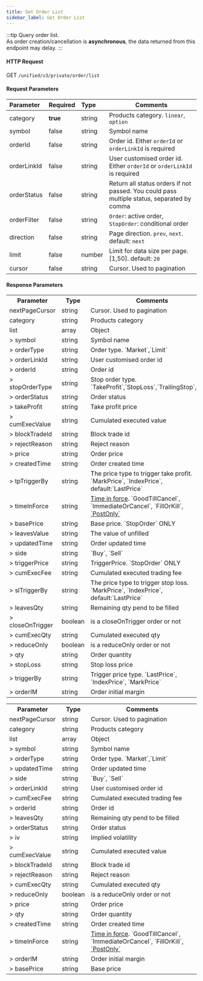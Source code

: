 ```yaml
---
title: Get Order List
sidebar_label: Get Order List
---
```


:::tip
Query order list.<br/>
As order creation/cancellation is **asynchronous**, the data returned from this endpoint may delay.
:::


#### HTTP Request
GET `/unified/v3/private/order/list`

#### Request Parameters
| Parameter | Required | Type | Comments|
|:----- |:-------|:-----|------ |
|category |**true** |string |Products category. `linear`, `option` |
|symbol |false |string |Symbol name|
|orderId |false |string |Order id. Either `orderId` or `orderLinkId` is required |
|orderLinkId |false |string |User customised order id. Either `orderId` or `orderLinkId` is required |
|orderStatus |false |string |Return all status orders if not passed. You could pass multiple status, separated by comma |
|orderFilter |false |string |`Order`: active order, `StopOrder`: conditional order|
|direction |false |string |Page direction. `prev`, `next`. default: `next`|
|limit |false |number |Limit for data size per page. [1,50]. default: `20`|
|cursor |false |string |Cursor. Used to pagination|

#### Response Parameters
<Tabs>
<TabItem value="linear" label="linear" default>
    <table border="0.5">
        <tr>
            <th>Parameter</th><th>Type</th><th>Comments</th>
        </tr>
        <tr>
            <td>nextPageCursor</td><td>string</td><td>Cursor. Used to pagination</td>
        </tr>
        <tr>
            <td>category</td><td>string</td><td>Products category</td>
        </tr>
        <tr>
            <td>list</td><td>array</td><td>Object</td>
        </tr>
        <tr>
            <td>> symbol</td><td>string</td><td>Symbol name </td>
        </tr>
        <tr>
            <td>> orderType</td><td>string</td><td>Order type. `Market`,`Limit` </td>
        </tr>
        <tr>
            <td>> orderLinkId</td><td>string</td><td>User customised order id </td>
        </tr>
        <tr>
            <td>> orderId</td><td>string</td><td>Order id </td>
        </tr>
        <tr>
            <td>> stopOrderType</td><td>string</td><td>Stop order type. `TakeProfit`,`StopLoss`,`TrailingStop`,`Stop` </td>
        </tr>
        <tr>
            <td>> orderStatus</td><td>string</td><td>Order status </td>
        </tr>
        <tr>
            <td>> takeProfit</td><td>string</td><td>Take profit price </td>
        </tr>
        <tr>
            <td>> cumExecValue</td><td>string</td><td>Cumulated executed value </td>
        </tr>
        <tr>
            <td>> blockTradeId</td><td>string</td><td>Block trade id </td>
        </tr>
        <tr>
            <td>> rejectReason</td><td>string</td><td>Reject reason </td>
        </tr>
        <tr>
            <td>> price</td><td>string</td><td>Order price </td>
        </tr>
        <tr>
            <td>> createdTime</td><td>string</td><td>Order created time </td>
        </tr>
        <tr>
            <td>> tpTriggerBy</td><td>string</td><td>The price type to trigger take profit. `MarkPrice`, `IndexPrice`, default:`LastPrice` </td>
        </tr>
        <tr>
            <td>> timeInForce</td><td>string</td><td><a href="https://www.bybit.com/en-US/help-center/bybitHC_Article?language=en_US&id=000001044">Time in force</a>. `GoodTillCancel`, `ImmediateOrCancel`, `FillOrKill`, <a href="https://www.bybit.com/en-US/help-center/bybitHC_Article?language=en_US&id=000001051">`PostOnly`</a> </td>
        </tr>
        <tr>
            <td>> basePrice</td><td>string</td><td>Base price. `StopOrder` ONLY </td>
        </tr>
        <tr>
            <td>> leavesValue</td><td>string</td><td>The value of unfilled </td>
        </tr>
        <tr>
            <td>> updatedTime</td><td>string</td><td>Order updated time </td>
        </tr>
        <tr>
            <td>> side</td><td>string</td><td>`Buy`, `Sell` </td>
        </tr>
        <tr>
            <td>> triggerPrice</td><td>string</td><td>TriggerPrice. `StopOrder` ONLY </td>
        </tr>
        <tr>
            <td>> cumExecFee</td><td>string</td><td>Cumulated executed trading fee </td>
        </tr>
        <tr>
            <td>> slTriggerBy</td><td>string</td><td>The price type to trigger stop loss. `MarkPrice`, `IndexPrice`, default:`LastPrice`  </td>
        </tr>
        <tr>
            <td>> leavesQty</td><td>string</td><td>Remaining qty pend to be filled </td>
        </tr>
        <tr>
            <td>> closeOnTrigger</td><td>boolean</td><td>is a closeOnTrigger order or not </td>
        </tr>
        <tr>
            <td>> cumExecQty</td><td>string</td><td>Cumulated executed qty </td>
        </tr>
        <tr>
            <td>> reduceOnly</td><td>boolean</td><td>is a reduceOnly order or not  </td>
        </tr>
        <tr>
            <td>> qty</td><td>string</td><td>Order quantity </td>
        </tr>
        <tr>
            <td>> stopLoss</td><td>string</td><td>Stop loss price </td>
        </tr>
        <tr>
            <td>> triggerBy</td><td>string</td><td>Trigger price type. `LastPrice`, `IndexPrice`, `MarkPrice` </td>
        </tr>
        <tr>
            <td>> orderIM</td><td>string</td><td>Order initial margin </td>
        </tr>
    </table>
</TabItem>

<TabItem value="option" label="option">
    <table border="0.5">
        <tr>
            <th>Parameter</th><th>Type</th><th>Comments</th>
        </tr>
        <tr>
            <td>nextPageCursor</td><td>string</td><td>Cursor. Used to pagination</td>
        </tr>
        <tr>
            <td>category</td><td>string</td><td>Products category</td>
        </tr>
        <tr>
            <td>list</td><td>array</td><td>Object</td>
        </tr>
        <tr>
            <td>> symbol</td><td>string</td><td>Symbol name </td>
        </tr>
        <tr>
            <td>> orderType</td><td>string</td><td>Order type. `Market`,`Limit`  </td>
        </tr>
        <tr>
            <td>> updatedTime</td><td>string</td><td>Order updated time  </td>
        </tr>
        <tr>
            <td>> side</td><td>string</td><td>`Buy`, `Sell`  </td>
        </tr>
        <tr>
            <td>> orderLinkId</td><td>string</td><td>User customised order id  </td>
        </tr>
        <tr>
            <td>> cumExecFee</td><td>string</td><td>Cumulated executed trading fee  </td>
        </tr>
        <tr>
            <td>> orderId</td><td>string</td><td>Order id  </td>
        </tr>
        <tr>
            <td>> leavesQty</td><td>string</td><td>Remaining qty pend to be filled  </td>
        </tr>
        <tr>
            <td>> orderStatus</td><td>string</td><td>Order status  </td>
        </tr>
        <tr>
            <td>> iv</td><td>string</td><td>Implied volatility </td>
        </tr>
        <tr>
            <td>> cumExecValue</td><td>string</td><td>Cumulated executed value  </td>
        </tr>
        <tr>
            <td>> blockTradeId</td><td>string</td><td>Block trade id  </td>
        </tr>
        <tr>
            <td>> rejectReason</td><td>string</td><td>Reject reason  </td>
        </tr>
        <tr>
            <td>> cumExecQty</td><td>string</td><td>Cumulated executed qty  </td>
        </tr>
        <tr>
            <td>> reduceOnly</td><td>boolean</td><td>is a reduceOnly order or not   </td>
        </tr>
        <tr>
            <td>> price</td><td>string</td><td>Order price  </td>
        </tr>
        <tr>
            <td>> qty</td><td>string</td><td>Order quantity </td>
        </tr>
        <tr>
            <td>> createdTime</td><td>string</td><td>Order created time  </td>
        </tr>
        <tr>
            <td>> timeInForce</td><td>string</td><td><a href="https://www.bybit.com/en-US/help-center/bybitHC_Article?language=en_US&id=000001044">Time in force</a>. `GoodTillCancel`, `ImmediateOrCancel`, `FillOrKill`, <a href="https://www.bybit.com/en-US/help-center/bybitHC_Article?language=en_US&id=000001051">`PostOnly`</a>  </td>
        </tr>
        <tr>
            <td>> orderIM</td><td>string</td><td>Order initial margin  </td>
        </tr>
        <tr>
            <td>> basePrice</td><td>string</td><td>Base price </td>
        </tr>
    </table>
</TabItem>
</Tabs>